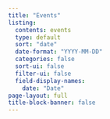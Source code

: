 ```yaml
---
title: "Events"
listing:
  contents: events
  type: default
  sort: "date"
  date-format: "YYYY-MM-DD"
  categories: false
  sort-ui: false
  filter-ui: false
  field-display-names:
    date: "Date"
page-layout: full
title-block-banner: false
---
```


